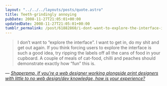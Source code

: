 ```yaml
---
layout: "../../../layouts/posts/quote.astro"
title: Teeth-grindingly annoying
pubDate: 2008-11-27T21:05:01+00:00
updatedDate: 2008-11-27T21:05:01+00:00
tumblr_permalink: /post/61882860/i-dont-want-to-explore-the-interface-i-want-to
---
```


> I don&rsquo;t want to &ldquo;explore the interface&rdquo;. I want to get in, do my shit and get out again. If you think forcing users to explore the interface is such a good idea, try ripping the labels off all the cans of food in your cupboard. A couple of meals of cat-food, chilli and peaches should demonstrate exactly how &ldquo;fun&rdquo; this is.

— <cite>[Shaperpmp, _If you're a web designer working alongside print designers with little to no web design/dev knowledge, how is your experience?_](https://www.reddit.com/r/web_design/comments/7fu6x/if_youre_a_web_designer_working_alongside_print/c06jlj1/)</cite>
